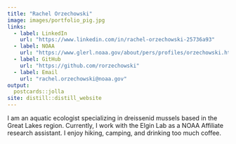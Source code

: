 ```yaml
---
title: "Rachel Orzechowski"
image: images/portfolio_pig.jpg
links:
  - label: LinkedIn
    url: "https://www.linkedin.com/in/rachel-orzechowski-25736a93"
  - label: NOAA
    url: "https://www.glerl.noaa.gov/about/pers/profiles/orzechowski.html"
  - label: GitHub
    url: "https://github.com/rorzechowski"
  - label: Email
    url: "rachel.orzechowski@noaa.gov"
output:
  postcards::jolla
site: distill::distill_website
---
```

 
I am an aquatic ecologist specializing in dreissenid mussels based in the Great Lakes region. 
Currently, I work with the Elgin Lab as a NOAA Affiliate research assistant. I enjoy hiking, camping, and drinking too much coffee. 
